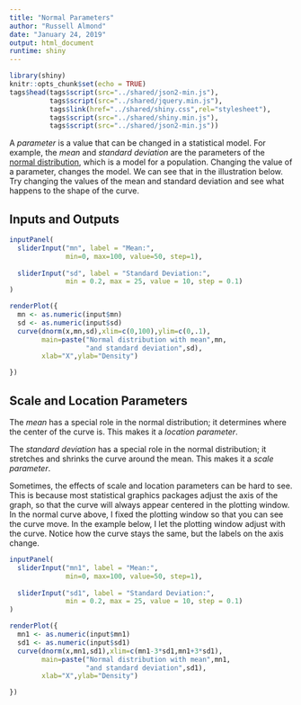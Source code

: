 ```yaml
---
title: "Normal Parameters"
author: "Russell Almond"
date: "January 24, 2019"
output: html_document
runtime: shiny
---
```


```r
library(shiny)
knitr::opts_chunk$set(echo = TRUE)
tags$head(tags$script(src="../shared/json2-min.js"),
          tags$script(src="../shared/jquery.min.js"),
          tags$link(href="../shared/shiny.css",rel="stylesheet"),
          tags$script(src="../shared/shiny.min.js"),
          tags$script(src="../shared/json2-min.js"))
```

A *parameter* is a value that can be changed in a statistical model.
For example, the *mean* and *standard deviation* are the parameters of the [normal distribution](https://en.wikipedia.org/wiki/Normal_distribution), which is a model for a population.  Changing the value of a parameter, changes the model. We can see that in the illustration below.  Try changing the values of the mean and standard deviation and see what happens to the shape of the curve.

## Inputs and Outputs

```r
inputPanel(
  sliderInput("mn", label = "Mean:",
              min=0, max=100, value=50, step=1),
  
  sliderInput("sd", label = "Standard Deviation:",
              min = 0.2, max = 25, value = 10, step = 0.1)
)

renderPlot({
  mn <- as.numeric(input$mn)
  sd <- as.numeric(input$sd)
  curve(dnorm(x,mn,sd),xlim=c(0,100),ylim=c(0,.1),
        main=paste("Normal distribution with mean",mn,
                   "and standard deviation",sd),
        xlab="X",ylab="Density")

})
```

## Scale and Location Parameters

The *mean* has a special role in the normal distribution; it determines where the center of the curve is.  This makes it a *location parameter*.  

The *standard deviation* has a special role in the normal distribution; it stretches and shrinks the curve around the mean.  This makes it a *scale parameter*.

Sometimes, the effects of scale and location parameters can be hard to see.  This is because most statistical graphics packages adjust the axis of the graph, so that the curve will always appear centered in the plotting window.  In the normal curve above, I fixed the plotting window so that you can see the curve move.  In the example below, I let the plotting window adjust with the curve.  Notice how the curve stays the same, but the labels on the axis change.
```r
inputPanel(
  sliderInput("mn1", label = "Mean:",
              min=0, max=100, value=50, step=1),
  
  sliderInput("sd1", label = "Standard Deviation:",
              min = 0.2, max = 25, value = 10, step = 0.1)
)

renderPlot({
  mn1 <- as.numeric(input$mn1)
  sd1 <- as.numeric(input$sd1)
  curve(dnorm(x,mn1,sd1),xlim=c(mn1-3*sd1,mn1+3*sd1),
        main=paste("Normal distribution with mean",mn1,
                   "and standard deviation",sd1),
        xlab="X",ylab="Density")

})
```



